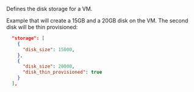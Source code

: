 <!-- Code generated from the comments of the DiskConfig struct in builder/vsphere/iso/step_create.go; DO NOT EDIT MANUALLY -->
Defines the disk storage for a VM.

Example that will create a 15GB and a 20GB disk on the VM. The second disk will be thin provisioned:

```json
  "storage": [
    {
      "disk_size": 15000,
    },
    {
      "disk_size": 20000,
      "disk_thin_provisioned": true
    }
  ],
```
